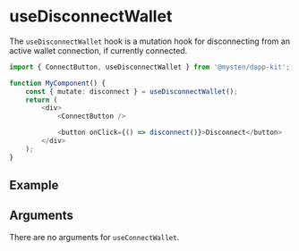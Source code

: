 
# useDisconnectWallet

The `useDisconnectWallet` hook is a mutation hook for disconnecting from an active wallet connection,
if currently connected.

```ts
import { ConnectButton, useDisconnectWallet } from '@mysten/dapp-kit';

function MyComponent() {
	const { mutate: disconnect } = useDisconnectWallet();
	return (
		<div>
			<ConnectButton />

			<button onClick={() => disconnect()}>Disconnect</button>
		</div>
	);
}
```

## Example

<UseDisconnectWalletExample />

## Arguments

There are no arguments for `useConnectWallet`.
